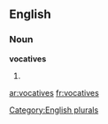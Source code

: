 
==English==

===Noun===
'''vocatives'''

# {{plural of|[[vocative]]}}

[[Category:English plurals]]

[[ar:vocatives]]
[[fr:vocatives]]
